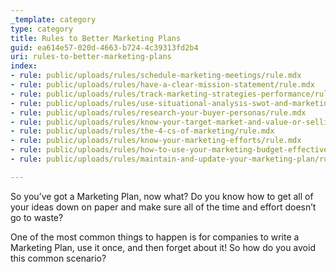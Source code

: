 ```yaml
---
_template: category
type: category
title: Rules to Better Marketing Plans
guid: ea614e57-020d-4663-b724-4c39313fd2b4
uri: rules-to-better-marketing-plans
index:
- rule: public/uploads/rules/schedule-marketing-meetings/rule.mdx
- rule: public/uploads/rules/have-a-clear-mission-statement/rule.mdx
- rule: public/uploads/rules/track-marketing-strategies-performance/rule.mdx
- rule: public/uploads/rules/use-situational-analysis-swot-and-marketing-analysis/rule.mdx
- rule: public/uploads/rules/research-your-buyer-personas/rule.mdx
- rule: public/uploads/rules/know-your-target-market-and-value-or-selling-proposition/rule.mdx
- rule: public/uploads/rules/the-4-cs-of-marketing/rule.mdx
- rule: public/uploads/rules/know-your-marketing-efforts/rule.mdx
- rule: public/uploads/rules/how-to-use-your-marketing-budget-effectively/rule.mdx
- rule: public/uploads/rules/maintain-and-update-your-marketing-plan/rule.mdx

---
```

So you’ve got a Marketing Plan, now what? Do you know how to get all of your ideas down on paper and make sure all of the time and effort doesn’t go to waste?

One of the most common things to happen is for companies to write a Marketing Plan, use it once, and then forget about it! So how do you avoid this common scenario?

